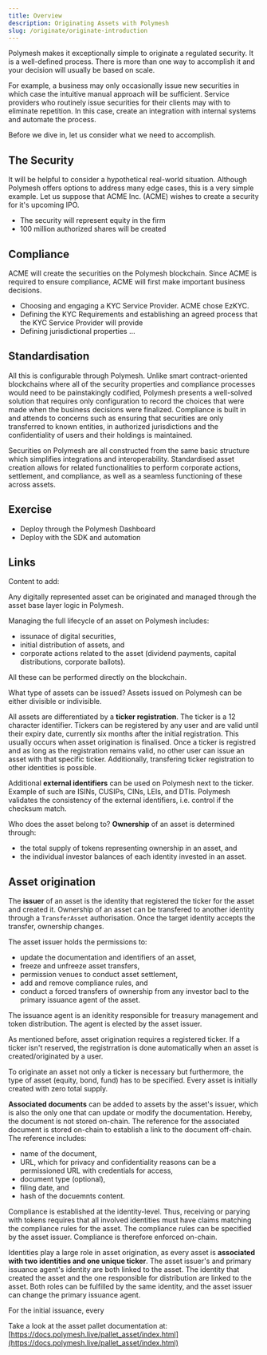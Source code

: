 ```yaml
---
title: Overview
description: Originating Assets with Polymesh
slug: /originate/originate-introduction
---
```


Polymesh makes it exceptionally simple to originate a regulated security. It is a well-defined process. There is more than one way to accomplish it and your decision will usually be based on scale. 

For example, a business may only occasionally issue new securities in which case the intuitive manual approach will be sufficient. Service providers who routinely issue securities for their clients may with to eliminate repetition. In this case, create an integration with internal systems and automate the process.

Before we dive in, let us consider what we need to accomplish.

## The Security

It will be helpful to consider a hypothetical real-world situation. Although Polymesh offers options to address many edge cases, this is a very simple example. Let us suppose that ACME Inc. (ACME) wishes to create a security for it's upcoming IPO. 

- The security will represent equity in the firm
- 100 million authorized shares will be created

## Compliance

ACME will create the securities on the Polymesh blockchain. Since ACME is required to ensure compliance, ACME will first make important business decisions. 

- Choosing and engaging a KYC Service Provider. ACME chose EzKYC.
- Defining the KYC Requirements and establishing an agreed process that the KYC Service Provider will provide
- Defining jurisdictional properties ...

## Standardisation

All this is configurable through Polymesh. Unlike smart contract-oriented blockchains where all of the security properties and compliance processes would need to be painstakingly codified, Polymesh presents a well-solved solution that requires only configuration to record the choices that were made when the business decisions were finalized. Compliance is built in and attends to concerns such as ensuring that securities are only transferred to known entities, in authorized jurisdictions and the confidentiality of users and their holdings is maintained. 

Securities on Polymesh are all constructed from the same basic structure which simplifies integrations and interoperability. Standardised asset creation allows for related functionalities to perform corporate actions, settlement, and compliance, as well as a seamless functioning of these across assets.

## Exercise

- Deploy through the Polymesh Dashboard
- Deploy with the SDK and automation

## Links


Content to add:

Any digitally represented asset can be originated and managed through the asset base layer logic in Polymesh.

Managing the full lifecycle of an asset on Polymesh includes:

* issunace of digital securities,
* initial distribution of assets, and
* corporate actions related to the asset (dividend payments, capital distributions, corporate ballots).

All these can be performed directly on the blockchain.

What type of assets can be issued? Assets issued on Polymesh can be either divisible or indivisible.

All assets are differentiated by a **ticker registration**. The ticker is a 12 character identifier. Tickers can be registered by any user and are valid until their expiry date, currently six months after the initial registration. This usually occurs when asset origination is finalised. Once a ticker is registred and as long as the registration remains valid, no other user can issue an asset with that specific ticker. Additionally, transfering ticker registration to other identities is possible.

Additional **external identifiers** can be used on Polymesh next to the ticker. Example of such are ISINs, CUSIPs, CINs, LEIs, and DTIs. Polymesh validates the consistency of the external identifiers, i.e. control if the checksum match.

Who does the asset belong to? **Ownership** of an asset is determined through:

* the total supply of tokens representing ownership in an asset, and
* the individual investor balances of each identity invested in an asset.

## Asset origination

The **issuer** of an asset is the identity that registered the ticker for the asset and created it. Ownership of an asset can be transfered to another identity through a ```TransferAsset``` authorisation. Once the target identity accepts the transfer, ownership changes.

The asset issuer holds the permissions to:

* update the documentation and identifiers of an asset,
* freeze and unfreeze asset transfers,
* permission venues to conduct asset settlement,
* add and remove compliance rules, and
* conduct a forced transfers of ownership from any investor bacl to the primary issuance agent of the asset.

<HighlightBox type="info">

The issuance agent is an idenitity responsible for treasury management and token distribution. The agent is elected by the asset issuer.

</HighlightBox>

As mentioned before, asset origination requires a registered ticker. If a ticker isn't reserved, the registrration is done automatically when an asset is created/originated by a user.

To originate an asset not only a ticker is necessary but furthermore, the type of asset (equity, bond, fund) has to be specified. Every asset is initially created with zero total supply.

**Associated documents** can be added to assets by the asset's issuer, which is also the only one that can update or modify the documentation. Hereby, the document is not stored on-chain. The reference for the associated document is stored on-chain to establish a link to the document off-chain. The reference includes:

* name of the document,
* URL, which for privacy and confidentiality reasons can be a permissioned URL with credentials for access,
* document type (optional),
* filing date, and
* hash of the docuemnts content.

Compliance is established at the identity-level. Thus, receiving or parying with tokens requires that all involved identities must have claims matching the compliance rules for the asset. The compliance rules can be specified by the asset issuer. Compliance is therefore enforced on-chain.

Identities play a large role in asset origination, as every asset is **associated with two identities and one unique ticker**. The asset issuer's and primary issuance agent's identity are both linked to the asset. The identity that created the asset and the one responsible for distribution are linked to the asset. Both roles can be fulfilled by the same identity, and the asset issuer can change the primary issuance agent.




For the initial issuance, every 

<HighlightBox type="info">

Take a look at the asset pallet documentation at: [https://docs.polymesh.live/pallet_asset/index.html](https://docs.polymesh.live/pallet_asset/index.html)

</HighlightBox>




